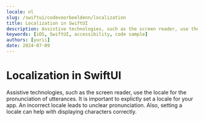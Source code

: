 ```yaml
---
locale: nl
slug: /swiftui/codevoorbeeldenn/localization
title: Localization in SwiftUI
description: Assistive technologies, such as the screen reader, use the locale for the pronunciation of utterances.
keywords: [iOS, SwiftUI, accessibility, code sample]
authors: [yurii]
date: 2024-07-09
---
```


# Localization in SwiftUI

Assistive technologies, such as the screen reader, use the locale for the pronunciation of utterances. It is important to explictly set a locale for your app. An incorrect locale leads to unclear pronunciation. Also, setting a locale can help with displaying characters correctly.

<CodeSample id="text-localization" framework="swiftui" locale="nl"/>
